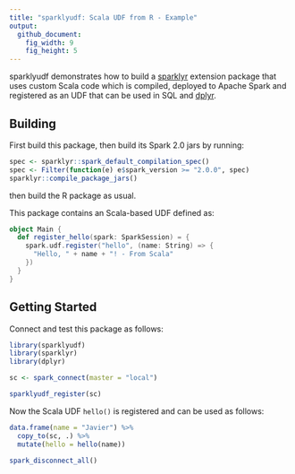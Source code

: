 ```yaml
---
title: "sparklyudf: Scala UDF from R - Example"
output:
  github_document:
    fig_width: 9
    fig_height: 5
---
```


sparklyudf demonstrates how to build a [sparklyr](http://github.com/rstudio/sparklyr) extension package that uses custom Scala code which is compiled, deployed to Apache Spark and registered as an UDF that can be used in SQL and [dplyr](https://github.com/tidyverse/dplyr).

## Building

First build this package, then build its Spark 2.0 jars by running:

```r
spec <- sparklyr::spark_default_compilation_spec()
spec <- Filter(function(e) e$spark_version >= "2.0.0", spec)
sparklyr::compile_package_jars()
```

then build the R package as usual.

This package contains an Scala-based UDF defined as:

```scala
object Main {
  def register_hello(spark: SparkSession) = {
    spark.udf.register("hello", (name: String) => {
      "Hello, " + name + "! - From Scala"
    })
  }
}
```

## Getting Started

Connect and test this package as follows:

```r
library(sparklyudf)
library(sparklyr)
library(dplyr)

sc <- spark_connect(master = "local")

sparklyudf_register(sc)
```

Now the Scala UDF `hello()` is registered and can be used as follows:

```r
data.frame(name = "Javier") %>%
  copy_to(sc, .) %>%
  mutate(hello = hello(name))
```

```r
spark_disconnect_all()
```
